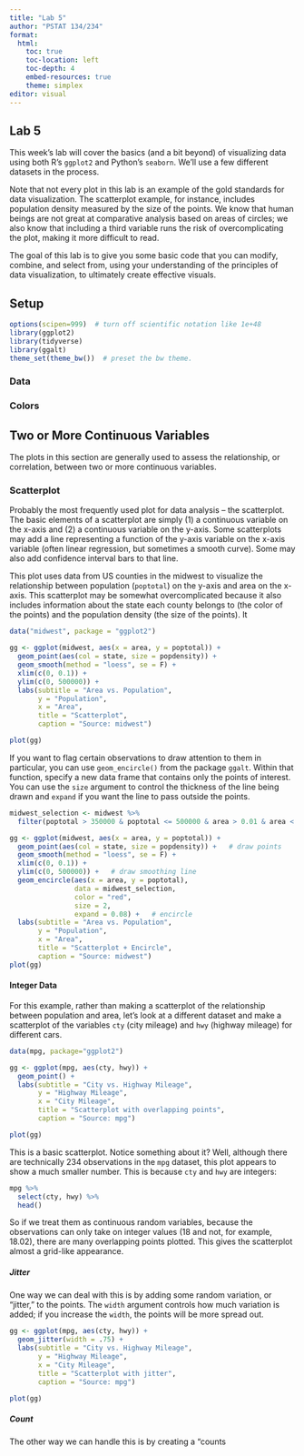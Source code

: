 ```yaml
---
title: "Lab 5"
author: "PSTAT 134/234"
format:
  html:
    toc: true
    toc-location: left
    toc-depth: 4
    embed-resources: true
    theme: simplex
editor: visual
---
```


## Lab 5

This week's lab will cover the basics (and a bit beyond) of visualizing data using both R's `ggplot2` and Python's `seaborn`. We'll use a few different datasets in the process.

Note that not every plot in this lab is an example of the gold standards for data visualization. The scatterplot example, for instance, includes population density measured by the size of the points. We know that human beings are not great at comparative analysis based on areas of circles; we also know that including a third variable runs the risk of overcomplicating the plot, making it more difficult to read.

The goal of this lab is to give you some basic code that you can modify, combine, and select from, using your understanding of the principles of data visualization, to ultimately create effective visuals.

## Setup

```r
options(scipen=999)  # turn off scientific notation like 1e+48
library(ggplot2)
library(tidyverse)
library(ggalt)
theme_set(theme_bw())  # preset the bw theme.
```

### Data

### Colors

## Two or More Continuous Variables

The plots in this section are generally used to assess the relationship, or correlation, between two or more continuous variables.

### Scatterplot

Probably the most frequently used plot for data analysis -- the scatterplot. The basic elements of a scatterplot are simply (1) a continuous variable on the x-axis and (2) a continuous variable on the y-axis. Some scatterplots may add a line representing a function of the y-axis variable on the x-axis variable (often linear regression, but sometimes a smooth curve). Some may also add confidence interval bars to that line.

This plot uses data from US counties in the midwest to visualize the relationship between population (`poptotal`) on the y-axis and area on the x-axis. This scatterplot may be somewhat overcomplicated because it also includes information about the state each county belongs to (the color of the points) and the population density (the size of the points). It

```r
data("midwest", package = "ggplot2")

gg <- ggplot(midwest, aes(x = area, y = poptotal)) + 
  geom_point(aes(col = state, size = popdensity)) + 
  geom_smooth(method = "loess", se = F) + 
  xlim(c(0, 0.1)) + 
  ylim(c(0, 500000)) + 
  labs(subtitle = "Area vs. Population", 
       y = "Population", 
       x = "Area", 
       title = "Scatterplot", 
       caption = "Source: midwest")

plot(gg)
```

If you want to flag certain observations to draw attention to them in particular, you can use `geom_encircle()` from the package `ggalt`. Within that function, specify a new data frame that contains only the points of interest. You can use the `size` argument to control the thickness of the line being drawn and `expand` if you want the line to pass outside the points.

```r
midwest_selection <- midwest %>% 
  filter(poptotal > 350000 & poptotal <= 500000 & area > 0.01 & area < 0.1)

gg <- ggplot(midwest, aes(x = area, y = poptotal)) + 
  geom_point(aes(col = state, size = popdensity)) +   # draw points
  geom_smooth(method = "loess", se = F) + 
  xlim(c(0, 0.1)) + 
  ylim(c(0, 500000)) +   # draw smoothing line
  geom_encircle(aes(x = area, y = poptotal), 
                data = midwest_selection, 
                color = "red", 
                size = 2, 
                expand = 0.08) +   # encircle
  labs(subtitle = "Area vs. Population", 
       y = "Population", 
       x = "Area", 
       title = "Scatterplot + Encircle", 
       caption = "Source: midwest")
plot(gg)
```

#### Integer Data

For this example, rather than making a scatterplot of the relationship between population and area, let's look at a different dataset and make a scatterplot of the variables `cty` (city mileage) and `hwy` (highway mileage) for different cars.

```r
data(mpg, package="ggplot2")

gg <- ggplot(mpg, aes(cty, hwy)) + 
  geom_point() + 
  labs(subtitle = "City vs. Highway Mileage", 
       y = "Highway Mileage", 
       x = "City Mileage", 
       title = "Scatterplot with overlapping points", 
       caption = "Source: mpg")

plot(gg)
```

This is a basic scatterplot. Notice something about it? Well, although there are technically 234 observations in the `mpg` dataset, this plot appears to show a much smaller number. This is because `cty` and `hwy` are integers:

```r
mpg %>% 
  select(cty, hwy) %>% 
  head()
```

So if we treat them as continuous random variables, because the observations can only take on integer values ($18$ and not, for example, $18.02$), there are many overlapping points plotted. This gives the scatterplot almost a grid-like appearance.

##### Jitter

One way we can deal with this is by adding some random variation, or "jitter," to the points. The `width` argument controls how much variation is added; if you increase the `width`, the points will be more spread out.

```r
gg <- ggplot(mpg, aes(cty, hwy)) + 
  geom_jitter(width = .75) + 
  labs(subtitle = "City vs. Highway Mileage", 
       y = "Highway Mileage", 
       x = "City Mileage", 
       title = "Scatterplot with jitter", 
       caption = "Source: mpg")

plot(gg)
```

##### Count

The other way we can handle this is by creating a "counts
